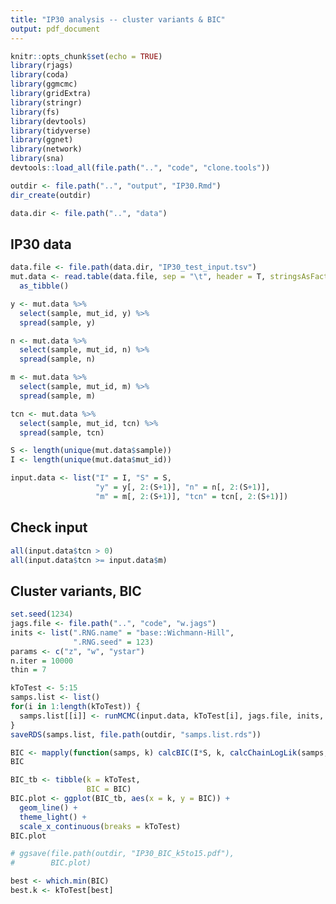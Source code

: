 ```yaml
---
title: "IP30 analysis -- cluster variants & BIC"
output: pdf_document
---
```


```r
knitr::opts_chunk$set(echo = TRUE)
library(rjags)
library(coda)
library(ggmcmc)
library(gridExtra)
library(stringr)
library(fs)
library(devtools)
library(tidyverse)
library(ggnet)
library(network)
library(sna)
devtools::load_all(file.path("..", "code", "clone.tools"))

outdir <- file.path("..", "output", "IP30.Rmd")
dir_create(outdir)

data.dir <- file.path("..", "data")

```

## IP30 data

```r
data.file <- file.path(data.dir, "IP30_test_input.tsv")
mut.data <- read.table(data.file, sep = "\t", header = T, stringsAsFactors = F) %>%
  as_tibble()

y <- mut.data %>%
  select(sample, mut_id, y) %>%
  spread(sample, y)

n <- mut.data %>%
  select(sample, mut_id, n) %>%
  spread(sample, n)

m <- mut.data %>%
  select(sample, mut_id, m) %>%
  spread(sample, m)

tcn <- mut.data %>%
  select(sample, mut_id, tcn) %>%
  spread(sample, tcn)

S <- length(unique(mut.data$sample))
I <- length(unique(mut.data$mut_id))

input.data <- list("I" = I, "S" = S,
                   "y" = y[, 2:(S+1)], "n" = n[, 2:(S+1)],
                   "m" = m[, 2:(S+1)], "tcn" = tcn[, 2:(S+1)])
```

## Check input
```r
all(input.data$tcn > 0)
all(input.data$tcn >= input.data$m)

```

## Cluster variants, BIC

```r
set.seed(1234)
jags.file <- file.path("..", "code", "w.jags")
inits <- list(".RNG.name" = "base::Wichmann-Hill", 
              ".RNG.seed" = 123)
params <- c("z", "w", "ystar")
n.iter = 10000
thin = 7

kToTest <- 5:15
samps.list <- list()
for(i in 1:length(kToTest)) {
  samps.list[[i]] <- runMCMC(input.data, kToTest[i], jags.file, inits, params, n.iter, thin)
}
saveRDS(samps.list, file.path(outdir, "samps.list.rds"))

BIC <- mapply(function(samps, k) calcBIC(I*S, k, calcChainLogLik(samps, input.data, k)), samps = samps.list, k = kToTest)
BIC

BIC_tb <- tibble(k = kToTest,
                 BIC = BIC)
BIC.plot <- ggplot(BIC_tb, aes(x = k, y = BIC)) +
  geom_line() +
  theme_light() +
  scale_x_continuous(breaks = kToTest)
BIC.plot

# ggsave(file.path(outdir, "IP30_BIC_k5to15.pdf"),
#        BIC.plot)

best <- which.min(BIC)
best.k <- kToTest[best]
```
